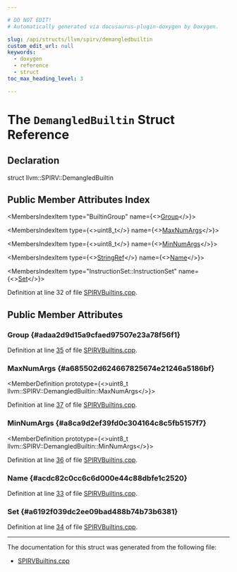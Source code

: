 ```yaml
---

# DO NOT EDIT!
# Automatically generated via docusaurus-plugin-doxygen by Doxygen.

slug: /api/structs/llvm/spirv/demangledbuiltin
custom_edit_url: null
keywords:
  - doxygen
  - reference
  - struct
toc_max_heading_level: 3

---
```





# The `DemangledBuiltin` Struct Reference

<DoxygenPage pluginConfig={pluginConfig}>



## Declaration

<CodeBlock>struct llvm::SPIRV::DemangledBuiltin</CodeBlock>

## Public Member Attributes Index

<MembersIndex>

<MembersIndexItem
  type="BuiltinGroup"
  name={<><a href="#adaa2d9d15a9cfaed97507e23a78f56f1">Group</a></>}>
</MembersIndexItem>

<MembersIndexItem
  type={<>uint8&#95;t</>}
  name={<><a href="#a685502d624667825674e21246a5186bf">MaxNumArgs</a></>}>
</MembersIndexItem>

<MembersIndexItem
  type={<>uint8&#95;t</>}
  name={<><a href="#a8ca9d2ef39fd0c304164c8c5fb5157f7">MinNumArgs</a></>}>
</MembersIndexItem>

<MembersIndexItem
  type={<><a href="/docs/api/classes/llvm/stringref">StringRef</a></>}
  name={<><a href="#acdc82c0cc6c6d000e44c88dbfe1c2520">Name</a></>}>
</MembersIndexItem>

<MembersIndexItem
  type="InstructionSet::InstructionSet"
  name={<><a href="#a6192f039dc2ee09bad488b74b73b6381">Set</a></>}>
</MembersIndexItem>

</MembersIndex>


Definition at line 32 of file <a href="/docs/api/files/lib/lib/target/lib/target/spirv/spirvbuiltins-cpp">SPIRVBuiltins.cpp</a>.

<SectionDefinition>

## Public Member Attributes

### Group {#adaa2d9d15a9cfaed97507e23a78f56f1}

<MemberDefinition
  prototype="BuiltinGroup llvm::SPIRV::DemangledBuiltin::Group">

Definition at line <a href="/docs/api/files/lib/lib/target/lib/target/spirv/spirvbuiltins-cpp/#l00035">35</a> of file <a href="/docs/api/files/lib/lib/target/lib/target/spirv/spirvbuiltins-cpp">SPIRVBuiltins.cpp</a>.
</MemberDefinition>

### MaxNumArgs {#a685502d624667825674e21246a5186bf}

<MemberDefinition
  prototype={<>uint8&#95;t llvm::SPIRV::DemangledBuiltin::MaxNumArgs</>}>

Definition at line <a href="/docs/api/files/lib/lib/target/lib/target/spirv/spirvbuiltins-cpp/#l00037">37</a> of file <a href="/docs/api/files/lib/lib/target/lib/target/spirv/spirvbuiltins-cpp">SPIRVBuiltins.cpp</a>.
</MemberDefinition>

### MinNumArgs {#a8ca9d2ef39fd0c304164c8c5fb5157f7}

<MemberDefinition
  prototype={<>uint8&#95;t llvm::SPIRV::DemangledBuiltin::MinNumArgs</>}>

Definition at line <a href="/docs/api/files/lib/lib/target/lib/target/spirv/spirvbuiltins-cpp/#l00036">36</a> of file <a href="/docs/api/files/lib/lib/target/lib/target/spirv/spirvbuiltins-cpp">SPIRVBuiltins.cpp</a>.
</MemberDefinition>

### Name {#acdc82c0cc6c6d000e44c88dbfe1c2520}

<MemberDefinition
  prototype="StringRef llvm::SPIRV::DemangledBuiltin::Name">

Definition at line <a href="/docs/api/files/lib/lib/target/lib/target/spirv/spirvbuiltins-cpp/#l00033">33</a> of file <a href="/docs/api/files/lib/lib/target/lib/target/spirv/spirvbuiltins-cpp">SPIRVBuiltins.cpp</a>.
</MemberDefinition>

### Set {#a6192f039dc2ee09bad488b74b73b6381}

<MemberDefinition
  prototype="InstructionSet::InstructionSet llvm::SPIRV::DemangledBuiltin::Set">

Definition at line <a href="/docs/api/files/lib/lib/target/lib/target/spirv/spirvbuiltins-cpp/#l00034">34</a> of file <a href="/docs/api/files/lib/lib/target/lib/target/spirv/spirvbuiltins-cpp">SPIRVBuiltins.cpp</a>.
</MemberDefinition>

</SectionDefinition>

<hr/>

The documentation for this struct was generated from the following file:

<ul>
<li><a href="/docs/api/files/lib/lib/target/lib/target/spirv/spirvbuiltins-cpp">SPIRVBuiltins.cpp</a></li>
</ul>

</DoxygenPage>
